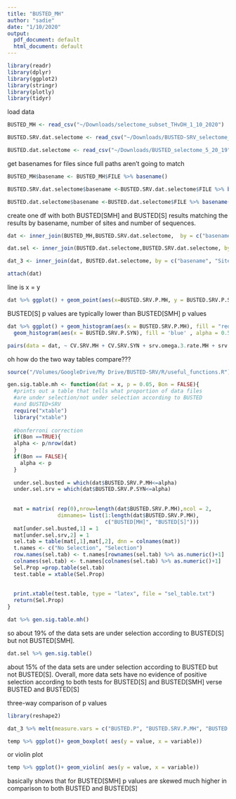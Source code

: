```yaml
---
title: "BUSTED_MH"
author: "sadie"
date: "1/10/2020"
output:
  pdf_document: default
  html_document: default
---
```

```r
library(readr)
library(dplyr)
library(ggplot2)
library(stringr)
library(plotly)
library(tidyr)

```

load data
```r

BUSTED_MH <- read_csv("~/Downloads/selectome_subset_THvDH_1_10_2020")

BUSTED.SRV.dat.selectome <- read_csv("~/Downloads/BUSTED-SRV_selectome_5_20_19")

BUSTED.dat.selectome <- read_csv("~/Downloads/BUSTED_selectome_5_20_19")
```

get basenames for files since full paths aren't going to match
```r
BUSTED_MH$basename <- BUSTED_MH$FILE %>% basename()

BUSTED.SRV.dat.selectome$basename <-BUSTED.SRV.dat.selectome$FILE %>% basename()

BUSTED.dat.selectome$basename <-BUSTED.dat.selectome$FILE %>% basename()
```

create one df with both BUSTED[SMH] and BUSTED[S] results matching the results by basename, number of sites and number of sequences. 
```r
dat <- inner_join(BUSTED_MH,BUSTED.SRV.dat.selectome,  by = c("basename", "Sites", "Sequences"), suffix = c(".MH",".SYN"))

dat.sel <- inner_join(BUSTED.dat.selectome,BUSTED.SRV.dat.selectome, by = c("basename", "Sites", "Sequences") )%>% filter(basename %in% BUSTED_MH$basename)

dat_3 <- inner_join(dat, BUSTED.dat.selectome, by = c("basename", "Sites", "Sequences"))

attach(dat)
```

line is x = y 
```r
dat %>% ggplot() + geom_point(aes(x=BUSTED.SRV.P.MH, y = BUSTED.SRV.P.SYN)) + geom_abline(slope = 1, intercept = 0)
```
BUSTED[S] p values are typically lower than BUSTED[SMH] p values

```r
dat %>% ggplot() + geom_histogram(aes(x = BUSTED.SRV.P.MH), fill = "red", alpha = 0.5, binwidth = 0.01) + 
  geom_histogram(aes(x = BUSTED.SRV.P.SYN), fill = 'blue' , alpha = 0.5, binwidth = 0.01)
```

```r
pairs(data = dat, ~ CV.SRV.MH + CV.SRV.SYN + srv.omega.3.rate.MH + srv.omega.3.rate.SYN)
```


oh how do the two way tables compare???

```r
source("/Volumes/GoogleDrive/My Drive/BUSTED-SRV/R/useful_functions.R")

gen.sig.table.mh <- function(dat = x, p = 0.05, Bon = FALSE){
  #prints out a table that tells what proportion of data files
  #are under selection/not under selection according to BUSTED
  #and BUSTED+SRV
  require("xtable")
  library("xtable")
  
  #bonferroni correction
  if(Bon ==TRUE){
  alpha <- p/nrow(dat)
  }
  if(Bon == FALSE){
    alpha <- p
  }
  
  under.sel.busted = which(dat$BUSTED.SRV.P.MH<=alpha)
  under.sel.srv = which(dat$BUSTED.SRV.P.SYN<=alpha)
  
  
  mat = matrix( rep(0),nrow=length(dat$BUSTED.SRV.P.MH),ncol = 2,
                dimnames= list(1:length(dat$BUSTED.SRV.P.MH),
                               c("BUSTED[MH]", "BUSTED[S]")))
  mat[under.sel.busted,1] = 1
  mat[under.sel.srv,2] = 1 
  sel.tab = table(mat[,1],mat[,2], dnn = colnames(mat))
  t.names <- c("No Selection", "Selection")
  row.names(sel.tab) <- t.names[rownames(sel.tab) %>% as.numeric()+1]
  colnames(sel.tab) <- t.names[colnames(sel.tab) %>% as.numeric()+1]
  Sel.Prop =prop.table(sel.tab)
  test.table = xtable(Sel.Prop)
 
 
  print.xtable(test.table, type = "latex", file = "sel_table.txt")
  return(Sel.Prop)
}

dat %>% gen.sig.table.mh()
```

so about 19% of the data sets are under selection according to BUSTED[S] but not BUSTED[SMH].

```r
dat.sel %>% gen.sig.table()
```

about 15% of the data sets are under selection according to BUSTED but not BUSTED[S]. Overall, more data sets have no evidence of positive selection according to both tests for BUSTED[S] and BUSTED[SMH] verse BUSTED and BUSTED[S]


three-way comparison of p values
```r
library(reshape2)

dat_3 %>% melt(measure.vars = c("BUSTED.P", "BUSTED.SRV.P.MH", "BUSTED.SRV.P.SYN"), id.vars = c("basename", "Sites", "Sequences")) -> temp

temp %>% ggplot()+ geom_boxplot( aes(y = value, x = variable))
```


or violin plot
```r
temp %>% ggplot()+ geom_violin( aes(y = value, x = variable))
```

basically shows that for BUSTED[SMH] p values are skewed much higher in comparison to both BUSTED and BUSTED[S]